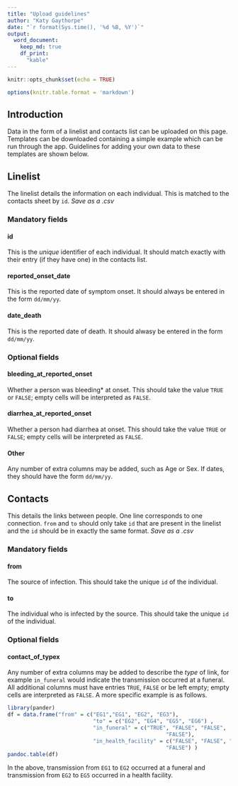 ```yaml
---
title: "Upload guidelines"
author: "Katy Gaythorpe"
date: "`r format(Sys.time(), '%d %B, %Y')`"
output: 
  word_document:
    keep_md: true
    df_print:
      "kable"
---
```


```r
knitr::opts_chunk$set(echo = TRUE)

options(knitr.table.format = 'markdown')
```

## Introduction

Data in the form of a linelist and contacts list can be uploaded on this page. Templates can be downloaded containing a simple example which can be run through the app. Guidelines for adding your own data to these templates are shown below.

## Linelist

The linelist details the information on each individual. This is matched to the contacts sheet by `id`. *Save as a .csv*

### Mandatory fields

#### id

This is the *unique* identifier of each individual. It should match exactly with their entry (if they have one) in the contacts list.

#### reported_onset_date

This is the reported date of symptom onset. It should always be entered in the form `dd/mm/yy`.

#### date_death

This is the reported date of death. It should alwasy be entered in the form `dd/mm/yy`.

### Optional fields

#### bleeding_at_reported_onset

Whether a person was bleeding* at onset. This should take the value `TRUE` or `FALSE`; empty cells will be interpreted as `FALSE`.

#### diarrhea_at_reported_onset

Whether a person had diarrhea at onset. This should take the value `TRUE` or `FALSE`; empty cells will be interpreted as `FALSE`.

#### Other

Any number of extra columns may be added, such as Age or Sex. If dates, they should have the form `dd/mm/yy`.

## Contacts

This details the links between people. One line corresponds to one connection. `from` and `to` should only take `id` that are present in the linelist and the `id` should be in exactly the same format. *Save as a .csv*

### Mandatory fields

#### from
The source of infection. This should take the unique `id` of the individual.

#### to 
The individual who is infected by the source. This should take the unique `id` of the individual.

### Optional fields

#### contact_of_typex

Any number of extra columns may be added to describe the *type* of link, for example `in_funeral` would indicate the transmission occurred at a funeral. All additional columns must have entries `TRUE`, `FALSE` or be left empty; empty cells are interpreted as `FALSE`. A more specific example is as follows.

```r
library(pander)
df = data.frame("from" = c("EG1","EG1", "EG2", "EG3"), 
                           "to" = c("EG2", "EG4", "EG5", "EG6") ,
                           "in_funeral" = c("TRUE", "FALSE", "FALSE", 
                                                  "FALSE"),
                           "in_health_facility" = c("FALSE", "FALSE", "TRUE", 
                                                  "FALSE") )
pandoc.table(df)
```
In the above, transmission from `EG1` to `EG2` occurred at a funeral and transmission from `EG2` to `EG5` occurred in a health facility.